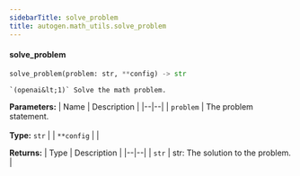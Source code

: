 ```yaml
---
sidebarTitle: solve_problem
title: autogen.math_utils.solve_problem
---
```


<code class="doc-symbol doc-symbol-heading doc-symbol-function"></code>
#### solve_problem
<a href="#autogen.math_utils..solve_problem" class="headerlink" title="Permanent link"></a>

```python
solve_problem(problem: str, **config) -> str
```

    `(openai&lt;1)` Solve the math problem.

<b>Parameters:</b>
| Name | Description |
|--|--|
| `problem` | The problem statement.<br/><br/>**Type:** `str` |
| `**config` |  |

<b>Returns:</b>
| Type | Description |
|--|--|
| `str` | str: The solution to the problem. |

<br />